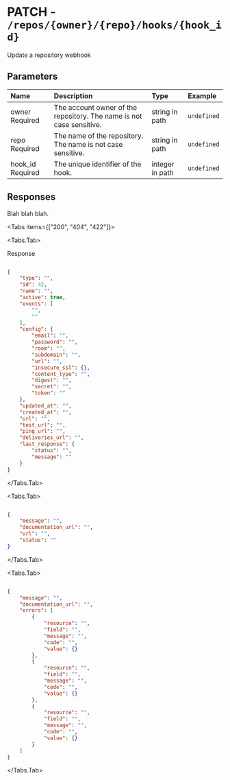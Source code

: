 
# PATCH - `/repos/{owner}/{repo}/hooks/{hook_id}`

Update a repository webhook

## Parameters

| Name | Description | Type | Example |
| :---- | :---- | :---- | :---- |
| owner <span class="bg-blue-100 text-blue-800 text-xs font-medium me-2 px-2.5 py-0.5 rounded dark:bg-blue-900 dark:text-blue-300">Required</span> | The account owner of the repository. The name is not case sensitive. | string in path | `undefined` |
| repo <span class="bg-blue-100 text-blue-800 text-xs font-medium me-2 px-2.5 py-0.5 rounded dark:bg-blue-900 dark:text-blue-300">Required</span> | The name of the repository. The name is not case sensitive. | string in path | `undefined` |
| hook_id <span class="bg-blue-100 text-blue-800 text-xs font-medium me-2 px-2.5 py-0.5 rounded dark:bg-blue-900 dark:text-blue-300">Required</span> | The unique identifier of the hook. | integer in path | `undefined` |

## Responses

Blah blah blah.

<Tabs items={["200", "404", "422"]}>

<Tabs.Tab>

Response

```json

{
    "type": "",
    "id": 42,
    "name": "",
    "active": true,
    "events": [
        "",
        ""
    ],
    "config": {
        "email": "",
        "password": "",
        "room": "",
        "subdomain": "",
        "url": "",
        "insecure_ssl": {},
        "content_type": "",
        "digest": "",
        "secret": "",
        "token": ""
    },
    "updated_at": "",
    "created_at": "",
    "url": "",
    "test_url": "",
    "ping_url": "",
    "deliveries_url": "",
    "last_response": {
        "status": "",
        "message": ""
    }
}

```

</Tabs.Tab>

<Tabs.Tab>



```json

{
    "message": "",
    "documentation_url": "",
    "url": "",
    "status": ""
}

```

</Tabs.Tab>

<Tabs.Tab>



```json

{
    "message": "",
    "documentation_url": "",
    "errors": [
        {
            "resource": "",
            "field": "",
            "message": "",
            "code": "",
            "value": {}
        },
        {
            "resource": "",
            "field": "",
            "message": "",
            "code": "",
            "value": {}
        },
        {
            "resource": "",
            "field": "",
            "message": "",
            "code": "",
            "value": {}
        }
    ]
}

```

</Tabs.Tab>

</Tabs>
